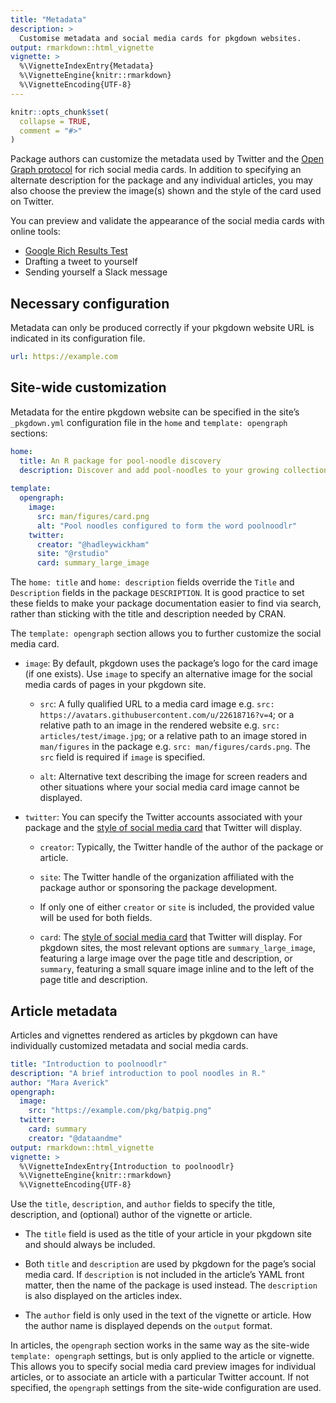 ```yaml
---
title: "Metadata"
description: >
  Customise metadata and social media cards for pkgdown websites.
output: rmarkdown::html_vignette
vignette: >
  %\VignetteIndexEntry{Metadata}
  %\VignetteEngine{knitr::rmarkdown}
  %\VignetteEncoding{UTF-8}
---
```


```r
knitr::opts_chunk$set(
  collapse = TRUE,
  comment = "#>"
)
```

Package authors can customize the metadata used by Twitter and the [Open Graph protocol][ogp] for rich social media cards. In addition to specifying an alternate description for the package and any individual articles, you may also choose the preview the image(s) shown and the style of the card used on Twitter.

You can preview and validate the appearance of the social media cards with online tools:

* [Google Rich Results Test][ogp-validator]
* Drafting a tweet to yourself
* Sending yourself a Slack message

## Necessary configuration

Metadata can only be produced correctly if your pkgdown website URL is indicated in its configuration file.

```yaml
url: https://example.com
```

## Site-wide customization

Metadata for the entire pkgdown website can be specified in the site's `_pkgdown.yml` configuration file in the `home` and `template: opengraph` sections:

```yaml
home:
  title: An R package for pool-noodle discovery
  description: Discover and add pool-noodles to your growing collection.
  
template:
  opengraph:
    image:
      src: man/figures/card.png
      alt: "Pool noodles configured to form the word poolnoodlr"
    twitter:
      creator: "@hadleywickham"
      site: "@rstudio"
      card: summary_large_image
```

The `home: title` and `home: description` fields override the `Title` and `Description` fields in the package `DESCRIPTION`. It is good practice to set these fields to make your package documentation easier to find via search, rather than sticking with the title and description needed by CRAN.

The `template: opengraph` section allows you to further customize the social media card.

*   `image`: By default, pkgdown uses the package's logo for the card image 
    (if one exists). Use `image` to specify an alternative image for the social 
    media cards of pages in your pkgdown site.

    * `src`: A fully qualified URL to a media card image e.g. `src: https://avatars.githubusercontent.com/u/22618716?v=4`; 
      or a relative path to an image in the rendered website e.g. `src: articles/test/image.jpg`;
      or a relative path to an image stored in `man/figures` in the package e.g. `src: man/figures/cards.png`.
      The `src` field is required if `image` is specified.
    
    * `alt`: Alternative text describing the image for screen readers and 
      other situations where your social media card image cannot be displayed.

*  `twitter`: You can specify the Twitter accounts associated with your package
    and the [style of social media card][twitter-card] that Twitter will 
    display.
    
    * `creator`: Typically, the Twitter handle of the author of the package or 
      article.
    
    * `site`: The Twitter handle of the organization affiliated with the
      package author or sponsoring the package development. 
      
    * If only one of either `creator` or `site` is included, the provided value will 
      be used for both fields.
    
    * `card`: The [style of social media card][twitter-card] that Twitter will 
      display. For pkgdown sites, the most relevant options are 
      `summary_large_image`, featuring a large image over the page title and
      description, or `summary`, featuring a small square image inline and to
      the left of the page title and description.

## Article metadata

Articles and vignettes rendered as articles by pkgdown can have individually customized metadata and social media cards.

```yaml
title: "Introduction to poolnoodlr"
description: "A brief introduction to pool noodles in R."
author: "Mara Averick"
opengraph:
  image: 
    src: "https://example.com/pkg/batpig.png"
  twitter:
    card: summary
    creator: "@dataandme"
output: rmarkdown::html_vignette
vignette: >
  %\VignetteIndexEntry{Introduction to poolnoodlr}
  %\VignetteEngine{knitr::rmarkdown}
  %\VignetteEncoding{UTF-8}
```

Use the `title`, `description`, and `author` fields to specify the title, description, and (optional) author of the vignette or article.

* The `title` field is used as the title of your article in your pkgdown site
  and should always be included.

* Both `title` and `description` are used by pkgdown for the page's social 
  media card. If `description` is not included in the article's YAML front 
  matter, then the name of the package is used instead. The `description`
  is also displayed on the articles index.

- The `author` field is only used in the text of the vignette or article.
  How the author name is displayed depends on the `output` format.

In articles, the `opengraph` section works in the same way as the site-wide `template: opengraph` settings, but is only applied to the article or vignette. This allows you to specify social media card preview images for individual articles, or to associate an article with a particular Twitter account. If not specified, the `opengraph` settings from the site-wide configuration are used.

[ogp]: https://ogp.me/
[ogp-validator]: https://search.google.com/test/rich-results
[twitter-card]: https://developer.x.com/en/docs/twitter-for-websites/cards/overview/abouts-cards
